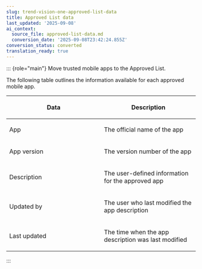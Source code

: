 ```yaml
---
slug: trend-vision-one-approved-list-data
title: Approved List data
last_updated: '2025-09-08'
ai_context:
  source_file: approved-list-data.md
  conversion_date: '2025-09-08T23:42:24.855Z'
conversion_status: converted
translation_ready: true
---
```


::: {role="main"}
Move trusted mobile apps to the Approved List.

The following table outlines the information available for each approved mobile app.

<table>
<colgroup>
<col style="width: 50%" />
<col style="width: 50%" />
</colgroup>
<thead>
<tr>
<th><p>Data</p></th>
<th><p>Description</p></th>
</tr>
</thead>
<tbody>
<tr>
<td><p>App</p></td>
<td><p>The official name of the app</p></td>
</tr>
<tr>
<td><p>App version</p></td>
<td><p>The version number of the app</p></td>
</tr>
<tr>
<td><p>Description</p></td>
<td><p>The user-defined information for the approved app</p></td>
</tr>
<tr>
<td><p>Updated by</p></td>
<td><p>The user who last modified the app description</p></td>
</tr>
<tr>
<td><p>Last updated</p></td>
<td><p>The time when the app description was last modified</p></td>
</tr>
</tbody>
</table>
:::

